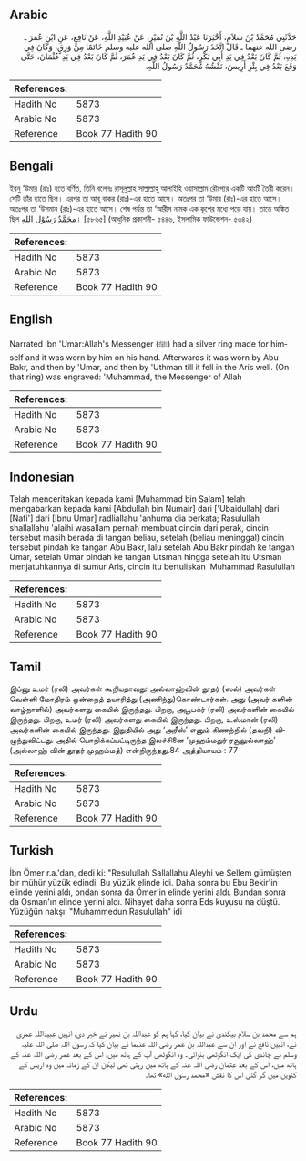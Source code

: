 ## Arabic


<div dir="rtl" lang="ar" style={{fontSize:'larger',backgroundColor:'#f8f9fa',padding:20}}>
حَدَّثَنِي مُحَمَّدُ بْنُ سَلاَمٍ، أَخْبَرَنَا عَبْدُ اللَّهِ بْنُ نُمَيْرٍ، عَنْ عُبَيْدِ اللَّهِ، عَنْ نَافِعٍ، عَنِ ابْنِ عُمَرَ ـ رضى الله عنهما ـ قَالَ اتَّخَذَ رَسُولُ اللَّهِ صلى الله عليه وسلم خَاتَمًا مِنْ وَرِقٍ، وَكَانَ فِي يَدِهِ، ثُمَّ كَانَ بَعْدُ فِي يَدِ أَبِي بَكْرٍ، ثُمَّ كَانَ بَعْدُ فِي يَدِ عُمَرَ، ثُمَّ كَانَ بَعْدُ فِي يَدِ عُثْمَانَ، حَتَّى وَقَعَ بَعْدُ فِي بِئْرِ أَرِيسَ، نَقْشُهُ مُحَمَّدٌ رَسُولُ اللَّهِ‏.‏
</div>
<div style={{backgroundColor:'#f8f9fa',padding:20, marginBottom: 10}}><table> <thead> <tr> <th>References:</th> <th></th> </tr> </thead> <tbody><tr><td>Hadith No</td><td>5873</td></tr><tr><td>Arabic No</td><td>5873</td></tr><tr><td>Reference</td><td>Book 77 Hadith 90</td></tr></tbody></table></div>

## Bengali


<div dir="ltr" lang="bn" style={{fontSize:'larger',backgroundColor:'#f8f9fa',padding:20}}>
ইবনু ‘উমার (রাঃ) হতে বর্ণিত, তিনি বলেনঃ রাসূলুল্লাহ সাল্লাল্লাহু আলাইহি ওয়াসাল্লাম রৌপ্যের একটি আংটি তৈরী করেন। সেটি তাঁর হাতে ছিল। এরপর তা আবূ বাকর (রাঃ)-এর হাতে আসে। অতঃপর তা ‘উমার (রাঃ)-এর হাতে আসে। অতঃপর তা ‘উসমান (রাঃ)-এর হাতে আসে। শেষ পর্যন্ত তা ‘আরীস নামক এক কূপের মধ্যে পড়ে যায়। তাতে অঙ্কিত ছিল محَمَّدٌ رَسُوْل اللهِ। [৫৮৬৫] (আধুনিক প্রকাশনী- ৫৪৪৬, ইসলামিক ফাউন্ডেশন- ৫৩৪২)
</div>
<div style={{backgroundColor:'#f8f9fa',padding:20, marginBottom: 10}}><table> <thead> <tr> <th>References:</th> <th></th> </tr> </thead> <tbody><tr><td>Hadith No</td><td>5873</td></tr><tr><td>Arabic No</td><td>5873</td></tr><tr><td>Reference</td><td>Book 77 Hadith 90</td></tr></tbody></table></div>

## English


<div dir="ltr" lang="en" style={{fontSize:'larger',backgroundColor:'#f8f9fa',padding:20}}>
Narrated Ibn 'Umar:Allah's Messenger (ﷺ) had a silver ring made for himself and it was worn by him on his hand. Afterwards it was worn by Abu Bakr, and then by 'Umar, and then by 'Uthman till it fell in the Aris well. (On that ring) was engraved: 'Muhammad, the Messenger of Allah
</div>
<div style={{backgroundColor:'#f8f9fa',padding:20, marginBottom: 10}}><table> <thead> <tr> <th>References:</th> <th></th> </tr> </thead> <tbody><tr><td>Hadith No</td><td>5873</td></tr><tr><td>Arabic No</td><td>5873</td></tr><tr><td>Reference</td><td>Book 77 Hadith 90</td></tr></tbody></table></div>

## Indonesian


<div dir="ltr" lang="id" style={{fontSize:'larger',backgroundColor:'#f8f9fa',padding:20}}>
Telah menceritakan kepada kami [Muhammad bin Salam] telah mengabarkan kepada kami [Abdullah bin Numair] dari ['Ubaidullah] dari [Nafi'] dari [Ibnu Umar] radliallahu 'anhuma dia berkata; Rasulullah shallallahu 'alaihi wasallam pernah membuat cincin dari perak, cincin tersebut masih berada di tangan beliau, setelah (beliau meninggal) cincin tersebut pindah ke tangan Abu Bakr, lalu setelah Abu Bakr pindah ke tangan Umar, setelah Umar pindah ke tangan Utsman hingga setelah itu Utsman menjatuhkannya di sumur Aris, cincin itu bertuliskan 'Muhammad Rasulullah
</div>
<div style={{backgroundColor:'#f8f9fa',padding:20, marginBottom: 10}}><table> <thead> <tr> <th>References:</th> <th></th> </tr> </thead> <tbody><tr><td>Hadith No</td><td>5873</td></tr><tr><td>Arabic No</td><td>5873</td></tr><tr><td>Reference</td><td>Book 77 Hadith 90</td></tr></tbody></table></div>

## Tamil


<div dir="ltr" lang="ta" style={{fontSize:'larger',backgroundColor:'#f8f9fa',padding:20}}>
இப்னு உமர் (ரலி) அவர்கள் கூறியதாவது: அல்லாஹ்வின் தூதர் (ஸல்) அவர்கள் வெள்ளி மோதிரம் ஒன்றைத் தயாரித்து (அணிந்து)கொண்டார்கள். அது (அவர் களின் வாழ்நாளில்) அவர்களது கையில் இருந்தது. பிறகு, அபூபக்ர் (ரலி) அவர்களின் கையில் இருந்தது. பிறகு, உமர் (ரலி) அவர்களது கையில் இருந்தது. பிறகு, உஸ்மான் (ரலி) அவர்களின் கையில் இருந்தது. இறுதியில் அது ‘அரீஸ்’ எனும் கிணற்றில் (தவறி) விழுந்துவிட்டது. அதில் பொறிக்கப்பட்டிருந்த இலச்சினை ‘முஹம்மதுர் ரசூலுல்லாஹ்’ (அல்லாஹ் வின் தூதர் முஹம்மத்) என்றிருந்தது.84 அத்தியாயம் : 77
</div>
<div style={{backgroundColor:'#f8f9fa',padding:20, marginBottom: 10}}><table> <thead> <tr> <th>References:</th> <th></th> </tr> </thead> <tbody><tr><td>Hadith No</td><td>5873</td></tr><tr><td>Arabic No</td><td>5873</td></tr><tr><td>Reference</td><td>Book 77 Hadith 90</td></tr></tbody></table></div>

## Turkish


<div dir="ltr" lang="tr" style={{fontSize:'larger',backgroundColor:'#f8f9fa',padding:20}}>
İbn Ömer r.a.'dan, dedi ki: "Resulullah Sallallahu Aleyhi ve Sellem gümüşten bir mühür yüzük edindi. Bu yüzük elinde idi. Daha sonra bu Ebu Bekir'in elinde yerini aldı, ondan sonra da Ömer'in elinde yerini aldı. Bundan sonra da Osman'ın elinde yerini aldı. Nihayet daha sonra Eds kuyusu na düştü. Yüzüğün nakşı: "Muhammedun Rasulullah" idi
</div>
<div style={{backgroundColor:'#f8f9fa',padding:20, marginBottom: 10}}><table> <thead> <tr> <th>References:</th> <th></th> </tr> </thead> <tbody><tr><td>Hadith No</td><td>5873</td></tr><tr><td>Arabic No</td><td>5873</td></tr><tr><td>Reference</td><td>Book 77 Hadith 90</td></tr></tbody></table></div>

## Urdu


<div dir="rtl" lang="ur" style={{fontSize:'larger',backgroundColor:'#f8f9fa',padding:20}}>
ہم سے محمد بن سلام بیکندی نے بیان کیا، کہا ہم کو عبداللہ بن نمیر نے خبر دی، انہیں عبیداللہ عمری نے، انہیں نافع نے اور ان سے عبداللہ بن عمر رضی اللہ عنہما نے بیان کیا کہ رسول اللہ صلی اللہ علیہ وسلم نے چاندی کی ایک انگوٹھی بنوائی۔ وہ انگوٹھی آپ کے ہاتھ میں، اس کے بعد عمر رضی اللہ عنہ کے ہاتھ میں، اس کے بعد عثمان رضی اللہ عنہ کے ہاتھ میں رہتی تھی لیکن ان کے زمانہ میں وہ اریس کے کنویں میں گر گئی اس کا نقش «محمد رسول الله» تھا۔
</div>
<div style={{backgroundColor:'#f8f9fa',padding:20, marginBottom: 10}}><table> <thead> <tr> <th>References:</th> <th></th> </tr> </thead> <tbody><tr><td>Hadith No</td><td>5873</td></tr><tr><td>Arabic No</td><td>5873</td></tr><tr><td>Reference</td><td>Book 77 Hadith 90</td></tr></tbody></table></div>